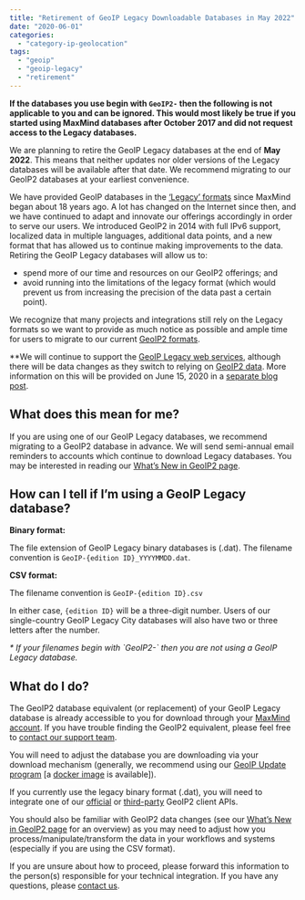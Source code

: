 ```yaml
---
title: "Retirement of GeoIP Legacy Downloadable Databases in May 2022"
date: "2020-06-01"
categories:
  - "category-ip-geolocation"
tags:
  - "geoip"
  - "geoip-legacy"
  - "retirement"
---
```


**If the databases you use begin with `GeoIP2-` then the following is not
applicable to you and can be ignored. This would most likely be true if you
started using MaxMind databases after October 2017 and did not request access to
the Legacy databases.**

We are planning to retire the GeoIP Legacy databases at the end of **May 2022**.
This means that neither updates nor older versions of the Legacy databases will
be available after that date. We recommend migrating to our GeoIP2 databases at
your earliest convenience.

We have provided GeoIP databases in the [‘Legacy’
formats](https://dev.maxmind.com/geoip/legacy/downloadable/) since MaxMind began
about 18 years ago. A lot has changed on the Internet since then, and we have
continued to adapt and innovate our offerings accordingly in order to serve our
users. We introduced GeoIP2 in 2014 with full IPv6 support, localized data in
multiple languages, additional data points, and a new format that has allowed us
to continue making improvements to the data.  Retiring the GeoIP Legacy
databases will allow us to:

- spend more of our time and resources on our GeoIP2 offerings; and
- avoid running into the limitations of the legacy format (which would prevent
us from increasing the precision of the data past a certain point).

We recognize that many projects and integrations still rely on the Legacy
formats so we want to provide as much notice as possible and ample time for
users to migrate to our current [GeoIP2
formats](https://dev.maxmind.com/geoip/geoip2/downloadable/).

**We will continue to support the [GeoIP Legacy web
services](https://dev.maxmind.com/geoip/legacy/web-services/), although there
will be data changes as they switch to relying on [GeoIP2
data](https://dev.maxmind.com/geoip/geoip2/whats-new-in-geoip2/). More
information on this will be provided on June 15, 2020 in a [separate blog
post](https://blog.maxmind.com/2020/06/15/data-changes-to-geoip-legacy-and-minfraud-legacy-web-services-in-may-2022/).

## What does this mean for me?

If you are using one of our GeoIP Legacy databases, we recommend migrating to a
GeoIP2 database in advance. We will send semi-annual email reminders to accounts
which continue to download Legacy databases. You may be interested in reading
our [What’s New in GeoIP2
page](https://dev.maxmind.com/geoip/geoip2/whats-new-in-geoip2/).

## How can I tell if I’m using a GeoIP Legacy database?

**Binary format:**

The file extension of GeoIP Legacy binary databases is (.dat). The filename
convention is `GeoIP-{edition ID}_YYYYMMDD.dat`.

**CSV format:**

The filename convention is `GeoIP-{edition ID}.csv`

In either case, `{edition ID}` will be a three-digit number.  Users of our
single-country GeoIP Legacy City databases will also have two or three letters
after the number.

_\* If your filenames begin with \`GeoIP2-\` then you are not using a GeoIP
Legacy database._

## What do I do?

The GeoIP2 database equivalent (or replacement) of your GeoIP Legacy database is
already accessible to you for download through your [MaxMind
account](https://www.maxmind.com/en/accounts/current/geoip/downloads). If you
have trouble finding the GeoIP2 equivalent, please feel free to [contact our
support team]( https://support.maxmind.com/hc/en-us/requests/new/).

You will need to adjust the database you are downloading via your download
mechanism (generally, we recommend using our [GeoIP Update
program](https://dev.maxmind.com/geoip/geoipupdate/) \[a [docker
image](https://hub.docker.com/r/maxmindinc/geoipupdate) is available\]).

If you currently use the legacy binary format (.dat), you will need to integrate
one of our
[official](https://dev.maxmind.com/geoip/geoip2/downloadable/#MaxMind_Supported_APIs)
or
[third-party](https://dev.maxmind.com/geoip/geoip2/downloadable/#ThirdParty_APIs)
GeoIP2 client APIs.

You should also be familiar with GeoIP2 data changes (see our [What’s New in
GeoIP2 page](https://dev.maxmind.com/geoip/geoip2/whats-new-in-geoip2/) for an
overview) as you may need to adjust how you process/manipulate/transform the
data in your workflows and systems (especially if you are using the CSV format).

If you are unsure about how to proceed, please forward this information to the
person(s) responsible for your technical integration. If you have any questions,
please [contact us]( https://support.maxmind.com/hc/en-us/requests/new/).
